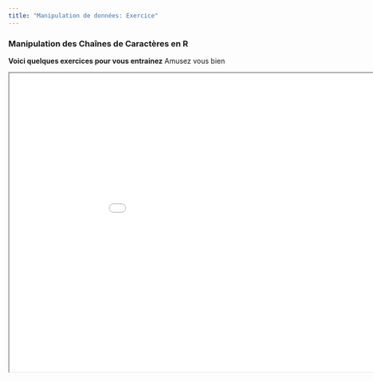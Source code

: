 ```yaml
---
title: "Manipulation de données: Exercice"
---
```


### Manipulation des Chaînes de Caractères en R

<p id=textIntro> <strong>Voici quelques exercices pour vous entrainez</strong>  Amusez vous bien</p>

<iframe src="exercice/exerciceR.html" width="1000px" height="600px"></iframe>